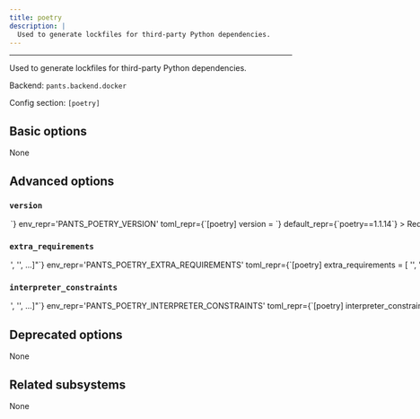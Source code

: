 ```yaml
---
title: poetry
description: |
  Used to generate lockfiles for third-party Python dependencies.
---
```



---

Used to generate lockfiles for third-party Python dependencies.

Backend: <span className="color--primary">`pants.backend.docker`</span>

Config section: <span className="color--primary">`[poetry]`</span>

<span className={styles.options}>

## Basic options

None

## Advanced options

### `version`

<Option
  cli_repr={`--poetry-version=<str>`}
  env_repr='PANTS_POETRY_VERSION'
  toml_repr={`[poetry]
version = <str>`}
  default_repr={`poetry==1.1.14`}
>

Requirement string for the tool.

</Option>

### `extra_requirements`

<Option
  cli_repr={`--poetry-extra-requirements="['<str>', '<str>', ...]"`}
  env_repr='PANTS_POETRY_EXTRA_REQUIREMENTS'
  toml_repr={`[poetry]
extra_requirements = [
    '<str>',
    '<str>',
    ...,
]`}
  default_repr={`[]`}
>

Any additional requirement strings to use with the tool. This is useful if the tool allows you to install plugins or if you need to constrain a dependency to a certain version.

</Option>

### `interpreter_constraints`

<Option
  cli_repr={`--poetry-interpreter-constraints="['<str>', '<str>', ...]"`}
  env_repr='PANTS_POETRY_INTERPRETER_CONSTRAINTS'
  toml_repr={`[poetry]
interpreter_constraints = [
    '<str>',
    '<str>',
    ...,
]`}
  default_repr={`[\n  "CPython>=3.7,<4"\n]`}
>

Python interpreter constraints for this tool.

</Option>

## Deprecated options

None

## Related subsystems

None

</span>
